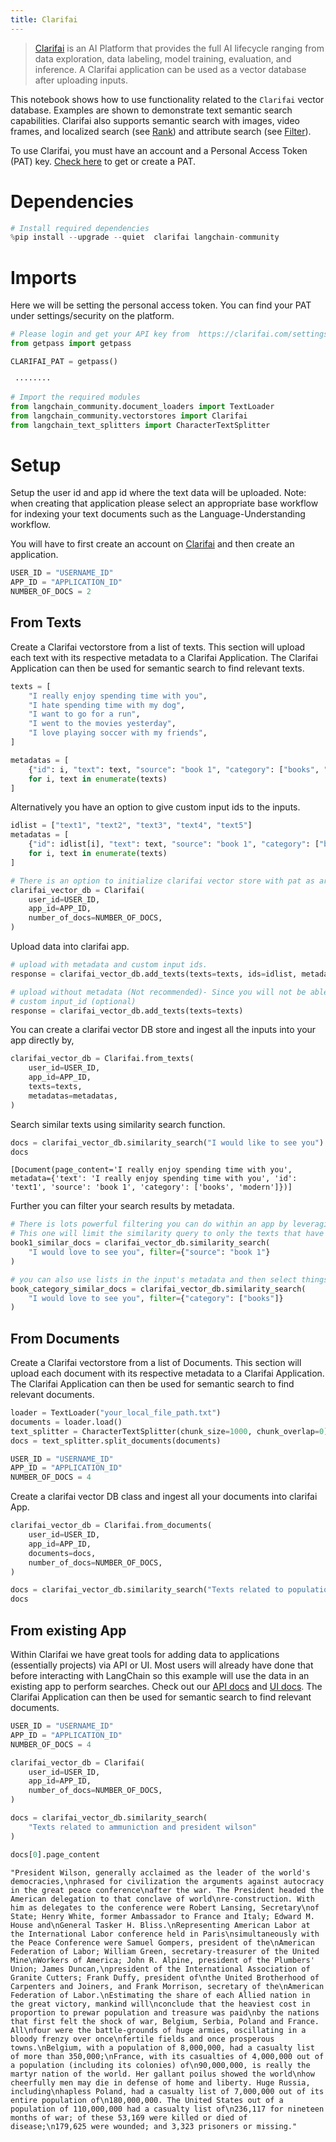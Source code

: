 ```yaml
---
title: Clarifai
---
```


>[Clarifai](https://www.clarifai.com/) is an AI Platform that provides the full AI lifecycle ranging from data exploration, data labeling, model training, evaluation, and inference. A Clarifai application can be used as a vector database after uploading inputs.

This notebook shows how to use functionality related to the `Clarifai` vector database. Examples are shown to demonstrate text semantic search capabilities. Clarifai also supports semantic search with images, video frames, and localized search (see [Rank](https://docs.clarifai.com/api-guide/search/rank)) and attribute search (see [Filter](https://docs.clarifai.com/api-guide/search/filter)).

To use Clarifai, you must have an account and a Personal Access Token (PAT) key.
[Check here](https://clarifai.com/settings/security) to get or create a PAT.

# Dependencies


```python
# Install required dependencies
%pip install --upgrade --quiet  clarifai langchain-community
```

# Imports
Here we will be setting the personal access token. You can find your PAT under settings/security on the platform.


```python
# Please login and get your API key from  https://clarifai.com/settings/security
from getpass import getpass

CLARIFAI_PAT = getpass()
```
```output
 ········
```

```python
# Import the required modules
from langchain_community.document_loaders import TextLoader
from langchain_community.vectorstores import Clarifai
from langchain_text_splitters import CharacterTextSplitter
```

# Setup
Setup the user id and app id where the text data will be uploaded. Note: when creating that application please select an appropriate base workflow for indexing your text documents such as the Language-Understanding workflow.

You will have to first create an account on [Clarifai](https://clarifai.com/login) and then create an application.


```python
USER_ID = "USERNAME_ID"
APP_ID = "APPLICATION_ID"
NUMBER_OF_DOCS = 2
```

## From Texts
Create a Clarifai vectorstore from a list of texts. This section will upload each text with its respective metadata to a Clarifai Application. The Clarifai Application can then be used for semantic search to find relevant texts.


```python
texts = [
    "I really enjoy spending time with you",
    "I hate spending time with my dog",
    "I want to go for a run",
    "I went to the movies yesterday",
    "I love playing soccer with my friends",
]

metadatas = [
    {"id": i, "text": text, "source": "book 1", "category": ["books", "modern"]}
    for i, text in enumerate(texts)
]
```

Alternatively you have an option to give custom input ids to the inputs.


```python
idlist = ["text1", "text2", "text3", "text4", "text5"]
metadatas = [
    {"id": idlist[i], "text": text, "source": "book 1", "category": ["books", "modern"]}
    for i, text in enumerate(texts)
]
```


```python
# There is an option to initialize clarifai vector store with pat as argument!
clarifai_vector_db = Clarifai(
    user_id=USER_ID,
    app_id=APP_ID,
    number_of_docs=NUMBER_OF_DOCS,
)
```

Upload data into clarifai app.


```python
# upload with metadata and custom input ids.
response = clarifai_vector_db.add_texts(texts=texts, ids=idlist, metadatas=metadatas)

# upload without metadata (Not recommended)- Since you will not be able to perform Search operation with respect to metadata.
# custom input_id (optional)
response = clarifai_vector_db.add_texts(texts=texts)
```

You can create a clarifai vector DB store and ingest all the inputs into your app directly by,


```python
clarifai_vector_db = Clarifai.from_texts(
    user_id=USER_ID,
    app_id=APP_ID,
    texts=texts,
    metadatas=metadatas,
)
```

Search similar texts using similarity search function.


```python
docs = clarifai_vector_db.similarity_search("I would like to see you")
docs
```



```output
[Document(page_content='I really enjoy spending time with you', metadata={'text': 'I really enjoy spending time with you', 'id': 'text1', 'source': 'book 1', 'category': ['books', 'modern']})]
```


Further you can filter your search results by metadata.


```python
# There is lots powerful filtering you can do within an app by leveraging metadata filters.
# This one will limit the similarity query to only the texts that have key of "source" matching value of "book 1"
book1_similar_docs = clarifai_vector_db.similarity_search(
    "I would love to see you", filter={"source": "book 1"}
)

# you can also use lists in the input's metadata and then select things that match an item in the list. This is useful for categories like below:
book_category_similar_docs = clarifai_vector_db.similarity_search(
    "I would love to see you", filter={"category": ["books"]}
)
```

## From Documents
Create a Clarifai vectorstore from a list of Documents. This section will upload each document with its respective metadata to a Clarifai Application. The Clarifai Application can then be used for semantic search to find relevant documents.


```python
loader = TextLoader("your_local_file_path.txt")
documents = loader.load()
text_splitter = CharacterTextSplitter(chunk_size=1000, chunk_overlap=0)
docs = text_splitter.split_documents(documents)
```


```python
USER_ID = "USERNAME_ID"
APP_ID = "APPLICATION_ID"
NUMBER_OF_DOCS = 4
```

Create a clarifai vector DB class and ingest all your documents into clarifai App.


```python
clarifai_vector_db = Clarifai.from_documents(
    user_id=USER_ID,
    app_id=APP_ID,
    documents=docs,
    number_of_docs=NUMBER_OF_DOCS,
)
```


```python
docs = clarifai_vector_db.similarity_search("Texts related to population")
docs
```

## From existing App
Within Clarifai we have great tools for adding data to applications (essentially projects) via API or UI. Most users will already have done that before interacting with LangChain so this example will use the data in an existing app to perform searches. Check out our [API docs](https://docs.clarifai.com/api-guide/data/create-get-update-delete) and [UI docs](https://docs.clarifai.com/portal-guide/data). The Clarifai Application can then be used for semantic search to find relevant documents.


```python
USER_ID = "USERNAME_ID"
APP_ID = "APPLICATION_ID"
NUMBER_OF_DOCS = 4
```


```python
clarifai_vector_db = Clarifai(
    user_id=USER_ID,
    app_id=APP_ID,
    number_of_docs=NUMBER_OF_DOCS,
)
```


```python
docs = clarifai_vector_db.similarity_search(
    "Texts related to ammuniction and president wilson"
)
```


```python
docs[0].page_content
```



```output
"President Wilson, generally acclaimed as the leader of the world's democracies,\nphrased for civilization the arguments against autocracy in the great peace conference\nafter the war. The President headed the American delegation to that conclave of world\nre-construction. With him as delegates to the conference were Robert Lansing, Secretary\nof State; Henry White, former Ambassador to France and Italy; Edward M. House and\nGeneral Tasker H. Bliss.\nRepresenting American Labor at the International Labor conference held in Paris\nsimultaneously with the Peace Conference were Samuel Gompers, president of the\nAmerican Federation of Labor; William Green, secretary-treasurer of the United Mine\nWorkers of America; John R. Alpine, president of the Plumbers' Union; James Duncan,\npresident of the International Association of Granite Cutters; Frank Duffy, president of\nthe United Brotherhood of Carpenters and Joiners, and Frank Morrison, secretary of the\nAmerican Federation of Labor.\nEstimating the share of each Allied nation in the great victory, mankind will\nconclude that the heaviest cost in proportion to prewar population and treasure was paid\nby the nations that first felt the shock of war, Belgium, Serbia, Poland and France. All\nfour were the battle-grounds of huge armies, oscillating in a bloody frenzy over once\nfertile fields and once prosperous towns.\nBelgium, with a population of 8,000,000, had a casualty list of more than 350,000;\nFrance, with its casualties of 4,000,000 out of a population (including its colonies) of\n90,000,000, is really the martyr nation of the world. Her gallant poilus showed the world\nhow cheerfully men may die in defense of home and liberty. Huge Russia, including\nhapless Poland, had a casualty list of 7,000,000 out of its entire population of\n180,000,000. The United States out of a population of 110,000,000 had a casualty list of\n236,117 for nineteen months of war; of these 53,169 were killed or died of disease;\n179,625 were wounded; and 3,323 prisoners or missing."
```



```python

```
